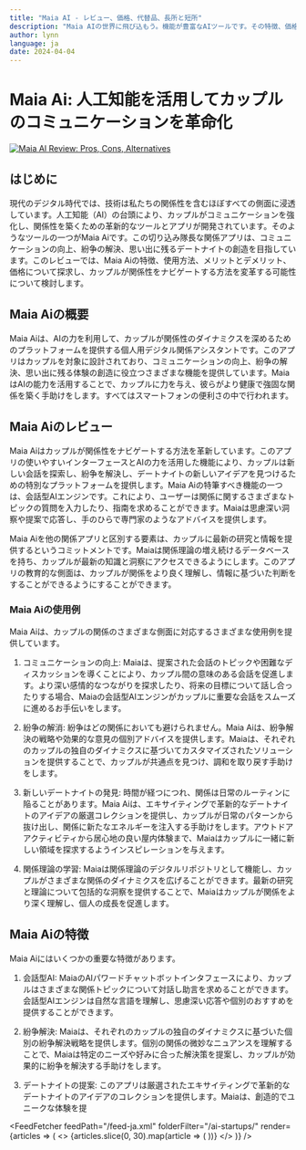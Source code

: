 ```yaml
---
title: "Maia AI - レビュー、価格、代替品、長所と短所"
description: "Maia AIの世界に飛び込もう。機能が豊富なAIツールです。その特徴、価格、そしてどのようにインパクトを与えているかを学びましょう。見逃さないでください！"
author: lynn
language: ja
date: 2024-04-04
---
```

        
# Maia Ai: 人工知能を活用してカップルのコミュニケーションを革命化


<BlogHeader />


[![Maia AI Review: Pros, Cons, Alternatives](/ai-startups/maia-ai.png)](https://www.ourmaia.com/)



## はじめに

現代のデジタル時代では、技術は私たちの関係性を含むほぼすべての側面に浸透しています。人工知能（AI）の台頭により、カップルがコミュニケーションを強化し、関係性を築くための革新的なツールとアプリが開発されています。そのようなツールの一つがMaia Aiです。この切り込み隊長な関係アプリは、コミュニケーションの向上、紛争の解決、思い出に残るデートナイトの創造を目指しています。このレビューでは、Maia Aiの特徴、使用方法、メリットとデメリット、価格について探求し、カップルが関係性をナビゲートする方法を変革する可能性について検討します。

## Maia Aiの概要

Maia Aiは、AIの力を利用して、カップルが関係性のダイナミクスを深めるためのプラットフォームを提供する個人用デジタル関係アシスタントです。このアプリはカップルを対象に設計されており、コミュニケーションの向上、紛争の解決、思い出に残る体験の創造に役立つさまざまな機能を提供しています。MaiaはAIの能力を活用することで、カップルに力を与え、彼らがより健康で強固な関係を築く手助けをします。すべてはスマートフォンの便利さの中で行われます。

## Maia Aiのレビュー

Maia Aiはカップルが関係性をナビゲートする方法を革新しています。このアプリの使いやすいインターフェースとAIの力を活用した機能により、カップルは新しい会話を探索し、紛争を解決し、デートナイトの新しいアイデアを見つけるための特別なプラットフォームを提供します。Maia Aiの特筆すべき機能の一つは、会話型AIエンジンです。これにより、ユーザーは関係に関するさまざまなトピックの質問を入力したり、指南を求めることができます。Maiaは思慮深い洞察や提案で応答し、手のひらで専門家のようなアドバイスを提供します。

Maia Aiを他の関係アプリと区別する要素は、カップルに最新の研究と情報を提供するというコミットメントです。Maiaは関係理論の増え続けるデータベースを持ち、カップルが最新の知識と洞察にアクセスできるようにします。このアプリの教育的な側面は、カップルが関係をより良く理解し、情報に基づいた判断をすることができるようにすることができます。

### Maia Aiの使用例

Maia Aiは、カップルの関係のさまざまな側面に対応するさまざまな使用例を提供しています。

1. コミュニケーションの向上: Maiaは、提案された会話のトピックや困難なディスカッションを導くことにより、カップル間の意味のある会話を促進します。より深い感情的なつながりを探求したり、将来の目標について話し合ったりする場合、Maiaの会話型AIエンジンがカップルに重要な会話をスムーズに進めるお手伝いをします。

2. 紛争の解消: 紛争はどの関係においても避けられません。Maia Aiは、紛争解決の戦略や効果的な意見の個別アドバイスを提供します。Maiaは、それぞれのカップルの独自のダイナミクスに基づいてカスタマイズされたソリューションを提供することで、カップルが共通点を見つけ、調和を取り戻す手助けをします。

3. 新しいデートナイトの発見: 時間が経つにつれ、関係は日常のルーティンに陥ることがあります。Maia Aiは、エキサイティングで革新的なデートナイトのアイデアの厳選コレクションを提供し、カップルが日常のパターンから抜け出し、関係に新たなエネルギーを注入する手助けをします。アウトドアアクティビティから居心地の良い屋内体験まで、Maiaはカップルに一緒に新しい領域を探求するようインスピレーションを与えます。

4. 関係理論の学習: Maiaは関係理論のデジタルリポジトリとして機能し、カップルがさまざまな関係のダイナミクスを広げることができます。最新の研究と理論について包括的な洞察を提供することで、Maiaはカップルが関係をより深く理解し、個人の成長を促進します。

## Maia Aiの特徴

Maia Aiにはいくつかの重要な特徴があります。

1. 会話型AI: MaiaのAIパワードチャットボットインタフェースにより、カップルはさまざまな関係トピックについて対話し助言を求めることができます。会話型AIエンジンは自然な言語を理解し、思慮深い応答や個別のおすすめを提供することができます。

2. 紛争解決: Maiaは、それぞれのカップルの独自のダイナミクスに基づいた個別の紛争解決戦略を提供します。個別の関係の微妙なニュアンスを理解することで、Maiaは特定のニーズや好みに合った解決策を提案し、カップルが効果的に紛争を解決する手助けをします。

3. デートナイトの提案: このアプリは厳選されたエキサイティングで革新的なデートナイトのアイデアのコレクションを提供します。Maiaは、創造的でユニークな体験を提


<AdComponent />


<FeedFetcher feedPath="/feed-ja.xml" folderFilter="/ai-startups/" render={articles => (
    <>
        <Cards>
            {articles.slice(0, 30).map(article => (
                <Card key={article.link} title={article.title} href={article.link} />
            ))}
        </Cards>
    </>
)} />

